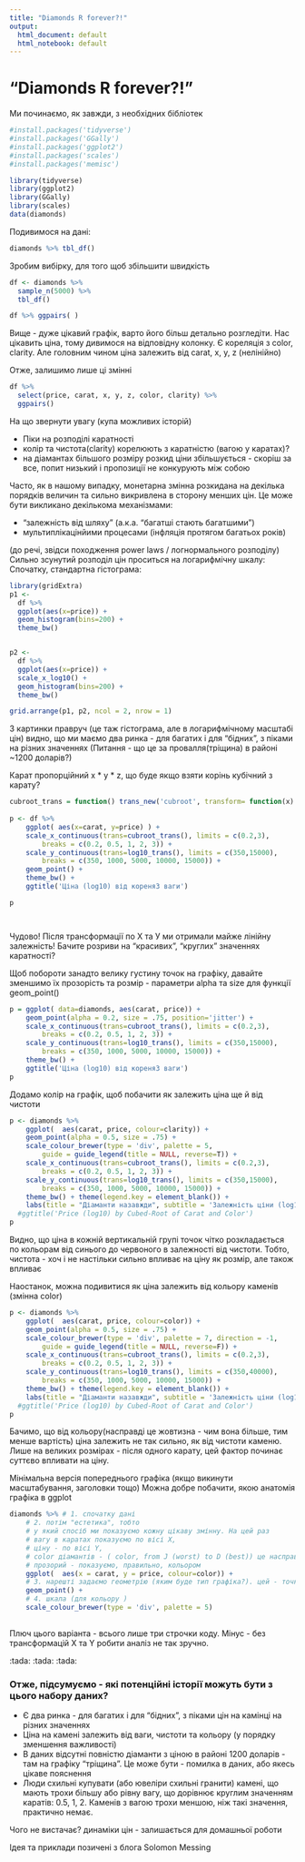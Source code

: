 ```yaml
---
title: "Diamonds R forever?!"
output:
  html_document: default
  html_notebook: default
---
```


# "Diamonds R forever?!"
 
Ми починаємо, як завжди, з необхідних бібліотек 
 
```r
#install.packages('tidyverse')
#install.packages('GGally')
#install.packages('ggplot2')
#install.packages('scales')
#install.packages('memisc')

library(tidyverse)
library(ggplot2)
library(GGally)
library(scales)
data(diamonds)
```



Подивимося на дані:

```r
diamonds %>% tbl_df()
```



Зробим вибірку, для того щоб збільшити швидкість

```r
df <- diamonds %>%
  sample_n(5000) %>%
  tbl_df()
```




```r
df %>% ggpairs( )
```

Вище - дуже цікавий графік, варто його більш детально розгледіти. Нас цікавить ціна, тому дивимося на відповідну колонку. Є кореляція з color, clarity. Але головним чином ціна залежить від carat, x, y, z (нелінійно)





Отже, залишимо лише ці змінні

```r
df %>% 
  select(price, carat, x, y, z, color, clarity) %>%
  ggpairs()
```




На що звернути увагу (купа можливих історій)

* Піки на розподілі каратності
* колір та чистота(clarity)  корелюють з каратністю (вагою у каратах)?
* на діамантах більшого розміру розкид ціни збільшується - скоріш за все, попит низький і пропозиції не конкурують між собою


Часто, як в нашому випадку, монетарна змінна розкидана на декілька порядків величин та сильно викривлена в сторону менших цін. Це може бути викликано декількома механізмами:

* "залежність від шляху" (а.к.а. "багатші стають багатшими")
* мультиплікацінйими процесами (інфляція протягом багатьох років)

(до речі, звідси походження power laws / логнормального розподілу)
Сильно зсунутий розподіл цін проситься на логарифмічну шкалу:
Спочатку, стандартна гістограма:

```r
library(gridExtra)
p1 <- 
  df %>% 
  ggplot(aes(x=price)) +  
  geom_histogram(bins=200) + 
  theme_bw()


p2 <- 
  df %>% 
  ggplot(aes(x=price)) +  
  scale_x_log10() +
  geom_histogram(bins=200) + 
  theme_bw()

grid.arrange(p1, p2, ncol = 2, nrow = 1)
```

З картинки правруч (це таж гістограма, але в логарифмічному масштабі цін) видно, що ми маємо два ринка - для багатих і для "бідних", з піками на різних значеннях
(Питання - що це за провалля(тріщина) в районі ~1200 доларів?)





Карат пропорційний x * y * z, що буде якщо взяти корінь кубічний з карату?

```r
cubroot_trans = function() trans_new('cubroot', transform= function(x) x^(1/3), inverse = function(x) x^3 )
 
p <- df %>%
    ggplot( aes(x=carat, y=price) ) +
    scale_x_continuous(trans=cubroot_trans(), limits = c(0.2,3),
        breaks = c(0.2, 0.5, 1, 2, 3)) +
    scale_y_continuous(trans=log10_trans(), limits = c(350,15000),
        breaks = c(350, 1000, 5000, 10000, 15000)) +
    geom_point() +
    theme_bw() +
    ggtitle('Ціна (log10) від кореня3 ваги')

p




```
Чудово! Після трансформації по Х та У ми отримали майже лінійну залежність!
Бачите розриви на "красивих", "круглих" значеннях каратності?



Щоб побороти занадто велику густину точок на графіку, давайте зменшимо їх прозорість та розмір - параметри alpha та size для функції
geom_point()

```r
p = ggplot( data=diamonds, aes(carat, price)) +
    geom_point(alpha = 0.2, size = .75, position='jitter') +
    scale_x_continuous(trans=cubroot_trans(), limits = c(0.2,3),
        breaks = c(0.2, 0.5, 1, 2, 3)) +
    scale_y_continuous(trans=log10_trans(), limits = c(350,15000),
        breaks = c(350, 1000, 5000, 10000, 15000)) +
    theme_bw() +
    ggtitle('Ціна (log10) від кореня3 ваги')
p
```



Додамо колір на графік, щоб побачити як залежить ціна ще й від чистоти

```r
p <- diamonds %>%
    ggplot(  aes(carat, price, colour=clarity)) +
    geom_point(alpha = 0.5, size = .75) +
    scale_colour_brewer(type = 'div', palette = 5,
        guide = guide_legend(title = NULL, reverse=T)) +
    scale_x_continuous(trans=cubroot_trans(), limits = c(0.2,3),
        breaks = c(0.2, 0.5, 1, 2, 3)) +
    scale_y_continuous(trans=log10_trans(), limits = c(350,15000),
        breaks = c(350, 1000, 5000, 10000, 15000)) +
    theme_bw() + theme(legend.key = element_blank()) +
    labs(title = "Діаманти назавжди", subtitle = 'Залежність ціни (log10) від кубічного кореня ваги та чистоти')
  #ggtitle('Price (log10) by Cubed-Root of Carat and Color')
p
```
Видно, що ціна в кожній вертикальній групі точок чітко розкладається по кольорам від синього до червоного в залежності від чистоти. Тобто, чистота - хоч і не настільки сильно впливає на ціну як розмір, але також впливає



Наостанок, можна подивитися як ціна залежить від кольору каменів (змінна color)

```r
p <- diamonds %>%
    ggplot(  aes(carat, price, colour=color)) +
    geom_point(alpha = 0.5, size = .75) +
    scale_colour_brewer(type = 'div', palette = 7, direction = -1,
        guide = guide_legend(title = NULL, reverse=F)) +
    scale_x_continuous(trans=cubroot_trans(), limits = c(0.2,3),
        breaks = c(0.2, 0.5, 1, 2, 3)) +
    scale_y_continuous(trans=log10_trans(), limits = c(350,40000),
        breaks = c(350, 1000, 5000, 10000, 15000)) +
    theme_bw() + theme(legend.key = element_blank()) +
    labs(title = "Діаманти назавжди", subtitle = 'Залежність ціни (log10) від кубічного кореня ваги та кольору каменів')
  #ggtitle('Price (log10) by Cubed-Root of Carat and Color')
p
```
Бачимо, що від кольору(насправді це жовтизна - чим вона більше, тим менше вартість) ціна залежить не так сильно, як від чистоти каменю. Лише на великих розмірах - після одного карату, цей фактор починає суттєво впливати на ціну.


Мінімальна версія попереднього графіка (якщо викинути масштабування, заголовки тощо)
Можна добре побачити, якою анатомія графіка в ggplot

```r
diamonds %>% # 1. спочатку дані
    # 2. потім "естетика", тобто
    # у який спосіб ми показуємо кожну цікаву змінну. На цей раз 
    # вагу в каратах показуємо по вісі X,
    # ціну - по вісі Y,
    # color діамантів - ( color, from J (worst) to D (best)) це насправді, наскільки він 
    # прозорий - показуємо, правильно, кольором
    ggplot(  aes(x = carat, y = price, colour=color)) +
    # 3. нарешті задаємо геометрію (яким буде тип графіка?). цей - точковий, або діаграма розсіяння
    geom_point() +
    # 4. шкала (для кольору )
    scale_colour_brewer(type = 'div', palette = 5) 
    
```

Плюч цього варіанта - всього лише три строчки коду. Мінус - без трансформацій X та Y
робити аналіз не так зручно.

:tada: :tada: :tada:

### Отже, підсумуємо - які потенційні історії можуть бути з цього набору даних?

* Є два ринка - для багатих і для "бідних", з піками цін на камінці на різних значеннях
* Ціна на камені залежить від ваги, чистоти та кольору (у порядку зменшення важливості)
* В даних відсутні повністю діаманти з ціною в районі 
1200 доларів - там на графіку "тріщина". Це може бути - помилка в даних, або якесь цікаве пояснення
* Люди схильні купувати  (або ювеліри схильні гранити) камені, що мають трохи більшу або рівну вагу, що дорівнює круглим значенням каратів: 0.5, 1, 2. Каменів з вагою трохи меншою, ніж такі значення, практично немає.    


Чого не вистачає? динаміки цін - залишається для домашньої роботи

Ідея та приклади позичені з блога Solomon Messing
